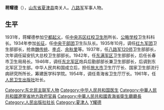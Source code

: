 '''蒋耀德'''（{{bd|1910年||1993年||catIdx=J}}），[[山东省|山东省]][[夏津县|夏津县]]南关人。[[八路军|八路军]]军事人物。

==生平==
1931年，蒋耀德参加[[宁都起义|宁都起义]]，任[[中央苏区|中央苏区]][[红校卫生所|红校卫生所]]所长、[[公略学校|公略学校]]卫生科科长。1934年参加[[长征|长征]]，任[[中央干部团|中央干部团]]卫生队队长。1935年10月，调任[[红九军团|红九军团]]卫生部部长，抢救[[魏传统|魏传统]]、[[李贞_(少将)|李贞]]、[[余秋里|余秋里]]等。1937年，任[[八路军|八路军]][[120师|120师]]卫生部部长，次年调任延安抗大总校卫生部部长。1942年，任[[东满军区|东满军区]]卫生部部长，后任长春市卫生局局长。1946年，调任[[东北军区|东北军区]]炮兵后勤部部长兼卫生部部长，后调到东北军区卫生部。中华人民共和国成立后，担任[[旅大市|旅大市]]卫生厅厅长、国家卫生部流行病研究所所长，筹建医学科学院。1954年，调任青海省卫生厅厅长。1961年，任[[人民卫生出版社|人民卫生出版社]]社长。

{{中国军事人物小作品}}
{{DEFAULTSORT:Jiang蔣}}
[[Category:东北民主联军人物|Category:东北民主联军人物]]
[[Category:中华人民共和国医生|Category:中华人民共和国医生]]
[[Category:中華人民共和國遼寧省地方政府官員|Category:中華人民共和國遼寧省地方政府官員]]
[[Category:中華人民共和國青海省衛生廳廳長|Category:中華人民共和國青海省衛生廳廳長]]
[[Category:人民出版社社长|Category:人民出版社社长]]
[[Category:夏津人|Category:夏津人]]
[[Category:蔣姓|Y耀德]]